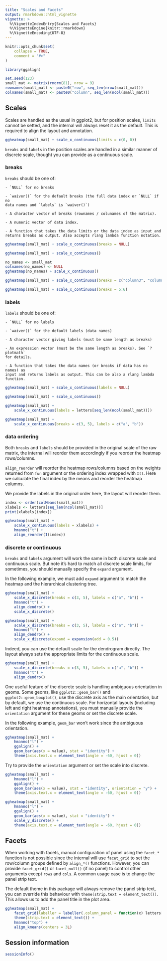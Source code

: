 ```yaml
---
title: "Scales and Facets"
output: rmarkdown::html_vignette
vignette: >
  %\VignetteIndexEntry{Scales and Facets}
  %\VignetteEngine{knitr::rmarkdown}
  %\VignetteEncoding{UTF-8}
---
```


```r
knitr::opts_chunk$set(
    collapse = TRUE,
    comment = "#>"
)
```

```r
library(ggalign)
```

```r
set.seed(123)
small_mat <- matrix(rnorm(81), nrow = 9)
rownames(small_mat) <- paste0("row", seq_len(nrow(small_mat)))
colnames(small_mat) <- paste0("column", seq_len(ncol(small_mat)))
```

## Scales
Scales are handled as the usual in ggplot2, but for position scales, `limits`
cannot be setted, and the internal will always reset it as the default. This is
required to align the layout and annotation.
```r
ggheatmap(small_mat) + scale_x_continuous(limits = c(0, 0))
```

`breaks` and `labels` in the position scales are handled in a similar manner of
discrete scale, thought you can provide as a continuous scale.

### breaks
`breaks` should be one of:

    - `NULL` for no breaks

    - `waiver()` for the default breaks (the full data index or `NULL` if no
    data names and `labels` is `waiver()`)

    - A character vector of breaks (rownames / colunames of the matrix).

    - A numeric vector of data index.

    - A function that takes the data limits or the data index as input and
    returns breaks as output. Also accepts rlang lambda function notation. 

```r
ggheatmap(small_mat) + scale_x_continuous(breaks = NULL)
```

```r
ggheatmap(small_mat) + scale_x_continuous()
```

```r
no_names <- small_mat
colnames(no_names) <- NULL
ggheatmap(no_names) + scale_x_continuous()
```

```r
ggheatmap(small_mat) + scale_x_continuous(breaks = c("column3", "column5"))
```

```r
ggheatmap(small_mat) + scale_x_continuous(breaks = 5:6)
```

### labels
`labels` should be one of:

    - `NULL` for no labels

    - `waiver()` for the default labels (data names)

    - A character vector giving labels (must be same length as breaks)

    - An expression vector (must be the same length as breaks). See `?plotmath`
    for details. 

    - A function that takes the data names (or breaks if data has no names) as
    input and returns labels as output. This can be also a rlang lambda
    function.

```r
ggheatmap(small_mat) + scale_x_continuous(labels = NULL)
```

```r
ggheatmap(small_mat) + scale_x_continuous()
```

```r
ggheatmap(small_mat) +
    scale_x_continuous(labels = letters[seq_len(ncol(small_mat))])
```

```r
ggheatmap(small_mat) +
    scale_x_continuous(breaks = c(3, 5), labels = c("a", "b"))
```

### data ordering
Both `breaks` and `labels` should be provided in the original scale of the raw
matrix, the internal will reorder them accordingly if you reorder the heatmap
rows/columns.

`align_reorder` will reorder the heatmap rows/columns based on the weights
returned from `fun` argument or the ordering index wrapped with `I()`. Here we
calculate the final index by the means and reorder the heatmap columns.

We provide the labels in the original order here, the layout will reorder them.
```r
index <- order(colMeans(small_mat))
xlabels <- letters[seq_len(ncol(small_mat))]
print(xlabels[index])

ggheatmap(small_mat) +
    scale_x_continuous(labels = xlabels) +
    hmanno("t") +
    align_reorder(I(index))
```

### discrete or continuous
`breaks` and `labels` argument will work the same in both discrete scale and
continuous scale. But note it's hard to match all discrete scale limits, for
sometimes, you should manually specify the `expand` argument.

In the following example, we must add `expand` argument to match the heatmap and
the hierarchical clustering tree.
```r
ggheatmap(small_mat) +
    scale_x_discrete(breaks = c(3, 5), labels = c("a", "b")) +
    hmanno("t") +
    align_dendro() +
    scale_x_discrete()
```

```r
ggheatmap(small_mat) +
    scale_x_discrete(breaks = c(3, 5), labels = c("a", "b")) +
    hmanno("t") +
    align_dendro() +
    scale_x_discrete(expand = expansion(add = 0.5))
```

Indeed, you can use the default scale for the dendrogram directly. The layout
always sets the appropriate limits for the continuous scale.

```r
ggheatmap(small_mat) +
    scale_x_discrete(breaks = c(3, 5), labels = c("a", "b")) +
    hmanno("t") +
    align_dendro()
```

One useful feature of the discrete scale is handling ambiguous orientation in
geoms. Some geoms, like `ggplot2::geom_bar()` and `ggplot2::geom_boxplot()`, use
the discrete axis as the main orientation, but by default, we use the continuous
scale. For horizontal layouts (including left and right heatmap annotations),
you must manually provide the `orientation` argument for these geoms or set the
discrete scale. 

In the following example, `geom_bar` won't work since the ambiguous orientation.
```r
ggheatmap(small_mat) +
    hmanno("l") +
    ggalign() +
    geom_bar(aes(x = value), stat = "identity") +
    theme(axis.text.x = element_text(angle = -60, hjust = 0))
```

Try to provide the `orientation` argument or set the scale into discrete.
```r
ggheatmap(small_mat) +
    hmanno("l") +
    ggalign() +
    geom_bar(aes(x = value), stat = "identity", orientation = "y") +
    theme(axis.text.x = element_text(angle = -60, hjust = 0))
```

```r
ggheatmap(small_mat) +
    hmanno("l") +
    ggalign() +
    geom_bar(aes(x = value), stat = "identity") +
    scale_y_discrete() +
    theme(axis.text.x = element_text(angle = -60, hjust = 0))
```

## Facets
When working with facets, manual configuration of panel using the `facet_*`
function is not possible since the internal will use `facet_grid` to set the
row/column groups defined by `align_*()` functions. However, you can provide
`facet_grid()` or `facet_null()` (if no panel) to control other arguments except
`rows` and `cols`. A common usage case is to change the panel strip text.

The default theme in this package will always remove the panel strip text, you
can override this behaviour with `theme(strip.text = element_text())`. This
allows us to add the panel title in the plot area.
```r
ggheatmap(small_mat) +
    facet_grid(labeller = labeller(.column_panel = function(x) letters[as.integer(x)])) +
    theme(strip.text = element_text()) +
    hmanno("top") +
    align_kmeans(centers = 3L)
```

## Session information
```r
sessionInfo()
```
